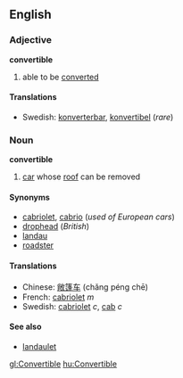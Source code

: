 ==English==

===Adjective===
'''convertible'''

# able to be [[converted]]

====Translations====
*Swedish: [[konverterbar]], [[konvertibel]] (''rare'')

===Noun===
'''convertible'''

# [[car]] whose [[roof]] can be removed

====Synonyms====
*[[cabriolet]], [[cabrio]] (''used of European cars'')
*[[drophead]] (''British'')<!-- archaic? or just old-fashioned? adjective? -->
*[[landau]]
*[[roadster]]

====Translations====
*Chinese: [[敞篷车]] (chǎng péng chē)
*French: [[cabriolet]] ''m''
*Swedish: [[cabriolet]] ''c'', [[cab]] ''c''

====See also====
*[[landaulet]]

[[gl:Convertible]]
[[hu:Convertible]]
